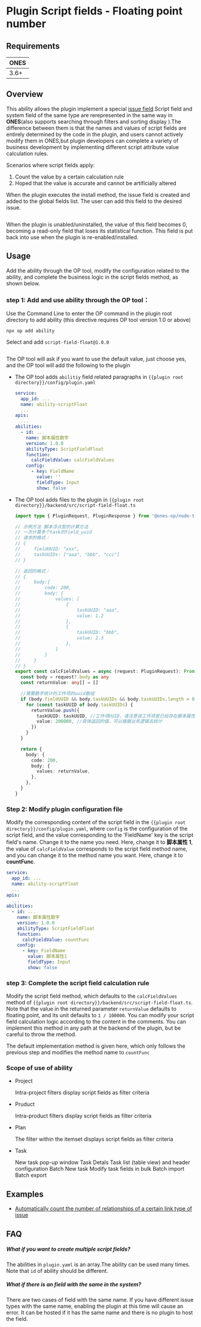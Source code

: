 
# Plugin Script fields - Floating point number

## Requirements

| **ONES** |
| :------- |
| 3.6+     |

## Overview

This ability allows the plugin implement a special [issue field](https://guide.ones.pro/wiki/#/team/LBrdb4wE/space/6XDAYB1a/page/ChPFxP95).Script field and system field of the same type are rerepresented in the same way in **ONES**(also supports searching through filters and sorting display
).The difference between them is that the names and values of script fields are entirely determined by the code in the plugin, and users cannot actively modify them in ONES,but plugin developers can complete a variety of business development by implementing different script attribute value calculation rules.

Scenarios where script fields apply:

1. Count the value by a certain calculation rule
2. Hoped that the value is accurate and cannot be artificially altered

When the plugin executes the install method, the issue field is created and added to the global fields list. The user can add this field to the desired issue.

<Image img={scriptFieldFloat2} />

When the plugin is unabled/uninstalled, the value of this field becomes 0, becoming a read-only field that loses its statistical function. This field is put back into use when the plugin is re-enabled/installed.

## Usage

Add the ability through the OP tool, modify the configuration related to the ability, and complete the business logic in the script fields method, as shown below.

### step 1: Add and use ability through the OP tool：

Use the Command Line to enter the OP command in the plugin root directory to add ability (this directive requires OP tool version 1.0 or above)

```shell
npx op add ability
```

Select and add `script-field-float@1.0.0`

<Image img={scriptFieldFloat1} />

The OP tool will ask if you want to use the default value, just choose yes, and the OP tool will add the following to the plugin

- The OP tool adds `abilitiy` field related paragraphs in `{{plugin root directory}}/config/plugin.yaml`
  ```yaml
  service:
    app_id: ...
    name: ability-scriptFloat
    ...
  apis:
    ...
  abilities:
    - id: ...
      name: 脚本属性数字
      version: 1.0.0
      abilityType: ScriptFieldFloat
      function:
        calcFieldValue: calcFieldValues
      config:
        - key: FieldName
          value: ''
          fieldType: Input
          show: false
  ```
- The OP tool adds files to the plugin in `{{plugin root directory}}/backend/src/script-field-float.ts`

  ```typescript
  import type { PluginRequest, PluginResponse } from '@ones-op/node-types'

  // 示例方法 脚本浮点型的计算方法
  // 一次计算多个task的field_uuid
  // 请求的格式：
  // {
  //     fieldUUID: "xxx",
  //     taskUUIDs: ["aaa", "bbb", "ccc"]
  // }

  // 返回的格式：
  // {
  //     body:{
  //         code: 200,
  //         body: {
  //             values: [
  //                 {
  //                     taskUUID: "aaa",
  //                     value: 1.2
  //                 },
  //                 {
  //                     taskUUID: "bbb",
  //                     value: 2.3
  //                 },
  //             ]
  //         }
  //     }
  // }
  export const calcFieldValues = async (request: PluginRequest): Promise<PluginResponse> => {
    const body = request?.body as any
    const returnValue: any[] = []

    //需要数字统计的工作项的uuid数组
    if (body.fieldUUID && body.taskUUIDs && body.taskUUIDs.length > 0) {
      for (const taskUUID of body.taskUUIDs) {
        returnValue.push({
          taskUUID: taskUUID, //工作项UUID，请注意该工作项是已经存在脚本属性
          value: 200000, //具体返回的值，可以根据业务逻辑去统计
        })
      }
    }

    return {
      body: {
        code: 200,
        body: {
          values: returnValue,
        },
      },
    }
  }
  ```

### Step 2: Modify plugin configuration file

Modify the corresponding content of the script field in the `{{plugin root directory}}/config/plugin.yaml`, where `config` is the configuration of the script field, and the value corresponding to the 'FieldName' key is the script field's name. Change it to the name you need. Here, change it to **脚本属性 1**, the value of `calcFieldValue` corresponds to the script field method name, and you can change it to the method name you want. Here, change it to **countFunc**.

```yaml
service:
  app_id: ...
  name: ability-scriptFloat
  ...
apis:
  ...
abilities:
  - id: ...
    name: 脚本属性数字
    version: 1.0.0
    abilityType: ScriptFieldFloat
    function:
      calcFieldValue: countFunc
    config:
      - key: FieldName
        value: 脚本属性1
        fieldType: Input
        show: false
```

### step 3: Complete the script field calculation rule

Modify the script field method, which defaults to the `calcFieldValues` method of `{{plugin root directory}}/backend/src/script-field-float.ts`. Note that the value in the returned parameter `returnValue` defaults to floating point, and its unit defaults to `1 / 100000`. You can modify your script field calculation logic according to the content in the comments. You can implement this method in any path at the backend of the plugin, but be careful to throw the method.

The default implementation method is given here, which only follows the previous step and modifies the method name to `countFunc`

### Scope of use of ability

- Project

  Intra-project filters display script fields as filter criteria

- Pruduct

  Intra-product filters display script fields as filter criteria

- Plan

  The filter within the itemset displays script fields as filter criteria

- Task

  New task pop-up window
  Task Detals
  Task list (table view) and header configuration
  Batch New task
  Modify task fields in bulk
  Batch import
  Batch export

## Examples

- [Automatically count the number of relationships of a certain link type of issue](sample-script-field-float1.mdx)

## FAQ

##### What if you want to create multiple script fields?

The abilities in `plugin.yaml` is an array.The ability can be used many times. Note that `id` of ability should be different.

##### What if there is an field with the same in the system?

There are two cases of field with the same name. If you have different issue types with the same name, enabling the plugin at this time will cause an error. It can be hosted if it has the same name and there is no plugin to host the field.
